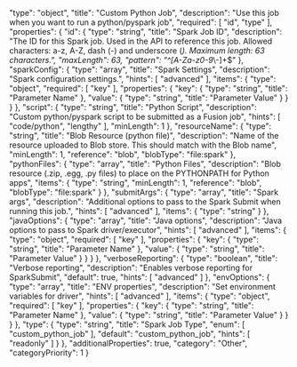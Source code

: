   "type": "object",
  "title": "Custom Python Job",
  "description": "Use this job when you want to run a python/pyspark job",
  "required": [
    "id",
    "type"
  ],
  "properties": {
    "id": {
      "type": "string",
      "title": "Spark Job ID",
      "description": "The ID for this Spark job. Used in the API to reference this job. Allowed characters: a-z, A-Z, dash (-) and underscore (_). Maximum length: 63 characters.",
      "maxLength": 63,
      "pattern": "^[A-Za-z0-9_\\-]+$"
    },
    "sparkConfig": {
      "type": "array",
      "title": "Spark Settings",
      "description": "Spark configuration settings.",
      "hints": [
        "advanced"
      ],
      "items": {
        "type": "object",
        "required": [
          "key"
        ],
        "properties": {
          "key": {
            "type": "string",
            "title": "Parameter Name"
          },
          "value": {
            "type": "string",
            "title": "Parameter Value"
          }
        }
      }
    },
    "script": {
      "type": "string",
      "title": "Python Script",
      "description": "Custom python/pyspark script to be submitted as a Fusion job",
      "hints": [
        "code/python",
        "lengthy"
      ],
      "minLength": 1
    },
    "resourceName": {
      "type": "string",
      "title": "Blob Resource (python file)",
      "description": "Name of the resource uploaded to Blob store. This should match with the Blob name",
      "minLength": 1,
      "reference": "blob",
      "blobType": "file:spark"
    },
    "pythonFiles": {
      "type": "array",
      "title": "Python Files",
      "description": "Blob resource (.zip, .egg, .py files) to place on the PYTHONPATH for Python apps",
      "items": {
        "type": "string",
        "minLength": 1,
        "reference": "blob",
        "blobType": "file:spark"
      }
    },
    "submitArgs": {
      "type": "array",
      "title": "Spark args",
      "description": "Additional options to pass to the Spark Submit when running this job.",
      "hints": [
        "advanced"
      ],
      "items": {
        "type": "string"
      }
    },
    "javaOptions": {
      "type": "array",
      "title": "Java options",
      "description": "Java options to pass to Spark driver/executor",
      "hints": [
        "advanced"
      ],
      "items": {
        "type": "object",
        "required": [
          "key"
        ],
        "properties": {
          "key": {
            "type": "string",
            "title": "Parameter Name"
          },
          "value": {
            "type": "string",
            "title": "Parameter Value"
          }
        }
      }
    },
    "verboseReporting": {
      "type": "boolean",
      "title": "Verbose reporting",
      "description": "Enables verbose reporting for SparkSubmit",
      "default": true,
      "hints": [
        "advanced"
      ]
    },
    "envOptions": {
      "type": "array",
      "title": "ENV properties",
      "description": "Set environment variables for driver",
      "hints": [
        "advanced"
      ],
      "items": {
        "type": "object",
        "required": [
          "key"
        ],
        "properties": {
          "key": {
            "type": "string",
            "title": "Parameter Name"
          },
          "value": {
            "type": "string",
            "title": "Parameter Value"
          }
        }
      }
    },
    "type": {
      "type": "string",
      "title": "Spark Job Type",
      "enum": [
        "custom_python_job"
      ],
      "default": "custom_python_job",
      "hints": [
        "readonly"
      ]
    }
  },
  "additionalProperties": true,
  "category": "Other",
  "categoryPriority": 1
}
